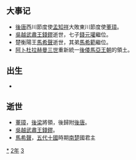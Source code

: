 {{yearTOC|932|南吴'''[[大和_(南吳)|大和]]四年'''；吴越'''[[宝正|宝正]]七年'''，'''[[长兴_(後唐)|长兴]]三年'''；于阗'''[[同慶_(于闐)|同慶]]二十一年'''；契丹'''[[天显|天显]]七年'''；南汉'''[[大有_(年號)|大有]]五年'''；后唐（吴越、闽、荆南、马楚）'''[[长兴_(後唐)|长兴]]三年'''；东丹国'''[[甘露_(東丹)|甘露]]七年'''；大義寧'''[[大明_(大義寧)|大明]]二年'''；王氏高丽'''[[天授_(高麗)|天授]]十五年'''；日本'''[[承平_(日本)|承平]]二年'''}}

== 大事记 ==
* [[後唐|後唐]]西川節度使[[孟知祥|孟知祥]]大敗東川節度使[[董璋|董璋]]。
* [[吳越武肅王|吳越武肅王]][[錢鏐|錢鏐]]逝世，七子[[錢元瓘|錢元瓘]]繼位。
* 楚衡陽王[[馬希聲|馬希聲]]逝世，其弟[[馬希範|馬希範]]繼位。
*[[阿卜杜拉赫曼三世|阿卜杜拉赫曼三世]]重新統一[[後倭馬亞王朝|後倭馬亞王朝]]的領土。

== 出生 ==
*

== 逝世 ==
{{Wikisource year mention}}
* [[董璋|董璋]]，[[後梁|後梁]]將領，後歸附[[後唐|後唐]]。
* [[吳越武肅王|吳越武肅王]][[錢鏐|錢鏐]]。
* [[馬希聲|馬希聲]]，[[五代十國|五代十國]]時期[[南楚|南楚]]國君主

[[Category:932年|*]]
[[Category:930年代|2年]]
[[Category:10世纪各年|3]]
